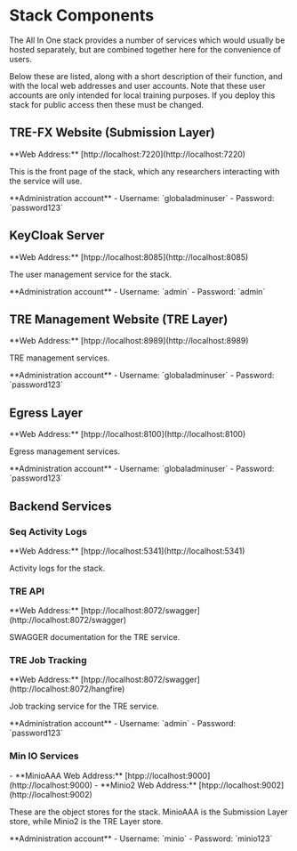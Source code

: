 
# Stack Components

The All In One stack provides a number of services which would
usually be hosted separately, but are combined together here
for the convenience of users.

Below these are listed, along with a short description of their function,
and with the local web addresses and user accounts.
Note that these user accounts are only intended for local training purposes.
If you deploy this stack for public access then these must be changed.

## TRE-FX Website (Submission Layer)

<Callout>
**Web Address:** [http://localhost:7220](http://localhost:7220)
</Callout>

This is the front page of the stack, which any researchers interacting
with the service will use.

<Callout>
**Administration account**
- Username: `globaladminuser`
- Password: `password123`
</Callout>

## KeyCloak Server

<Callout>
**Web Address:** [htpp://localhost:8085](http://localhost:8085)
</Callout>

The user management service for the stack.

<Callout>
**Administration account**
- Username: `admin`
- Password: `admin`
</Callout>

## TRE Management Website (TRE Layer)

<Callout>
**Web Address:** [htpp://localhost:8989](http://localhost:8989)
</Callout>

TRE management services.

<Callout>
**Administration account**
- Username: `globaladminuser`
- Password: `password123`
</Callout>

## Egress Layer

<Callout>
**Web Address:** [htpp://localhost:8100](http://localhost:8100)
</Callout>

Egress management services.

<Callout>
**Administration account**
- Username: `globaladminuser`
- Password: `password123`
</Callout>

## Backend Services

### Seq Activity Logs

<Callout>
**Web Address:** [htpp://localhost:5341](http://localhost:5341)
</Callout>

Activity logs for the stack.

### TRE API

<Callout>
**Web Address:** [htpp://localhost:8072/swagger](http://localhost:8072/swagger)
</Callout>

SWAGGER documentation for the TRE service.

### TRE Job Tracking

<Callout>
**Web Address:** [htpp://localhost:8072/swagger](http://localhost:8072/hangfire)
</Callout>

Job tracking service for the TRE service.

<Callout>
**Administration account**
- Username: `admin`
- Password: `password123`
</Callout>

### Min IO Services

<Callout>
- **MinioAAA Web Address:** [htpp://localhost:9000](http://localhost:9000)
- **Minio2 Web Address:** [htpp://localhost:9002](http://localhost:9002)
</Callout>

These are the object stores for the stack.
MinioAAA is the Submission Layer store, while Minio2 is the TRE Layer store.

<Callout>
**Administration account**
- Username: `minio`
- Password: `minio123`
</Callout>



